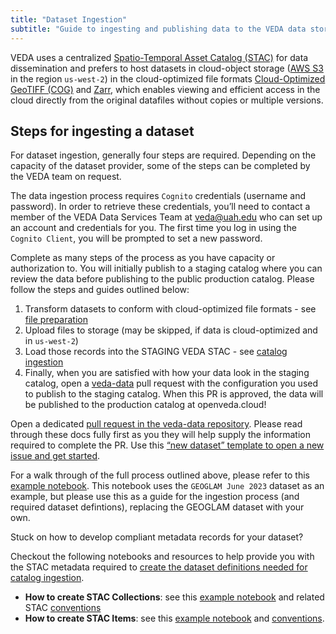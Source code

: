 ```yaml
---
title: "Dataset Ingestion"
subtitle: "Guide to ingesting and publishing data to the VEDA data store & STAC API"
---
```


VEDA uses a centralized [Spatio-Temporal Asset Catalog (STAC)](https://stacspec.org/) for data dissemination and prefers to host datasets in cloud-object storage ([AWS S3](https://aws.amazon.com/s3/) in the region `us-west-2`)
in the cloud-optimized file formats [Cloud-Optimized GeoTIFF (COG)](https://www.cogeo.org/) and [Zarr](https://zarr.dev/), which enables viewing and efficient access in the cloud directly
from the original datafiles without copies or multiple versions.


## Steps for ingesting a dataset

For dataset ingestion, generally four steps are required. Depending on the capacity of the dataset provider, some of the steps can be completed by the VEDA team on request.

The data ingestion process requires `Cognito` credentials (username and password). In order to retrieve these credentials, you'll need to contact a member of the VEDA Data Services Team at [veda@uah.edu](mailto:veda@uah.edu) who can set up an account and credentials for you. The first time you log in using the `Cognito Client`, you will be prompted to set a new password.

Complete as many steps of the process as you have capacity or authorization to. You will initially publish to a staging catalog where you can review the data before publishing to the public production catalog. Please follow the steps and guides outlined below: 

1. Transform datasets to conform with cloud-optimized file formats - see [file preparation](./file-preparation.qmd)
2. Upload files to storage (may be skipped, if data is cloud-optimized and in `us-west-2`)
3. Load those records into the STAGING VEDA STAC - see [catalog ingestion](./catalog-ingestion.qmd)
4. Finally, when you are satisfied with how your data look in the staging catalog, open a [veda-data](https://github.com/NASA-IMPACT/veda-data) pull request with the configuration you used to publish to the staging catalog. When this PR is approved, the data will be published to the production catalog at openveda.cloud!

::: {.callout-note title="If the above instructions do not cover the data you want to ingest and/or if you could use extra help getting started"}
Open a dedicated [pull request in the veda-data repository](https://github.com/NASA-IMPACT/veda-data). Please read through these docs fully first as you they will help supply the information required to complete the PR. Use this ["new dataset" template to open a new issue and get started](https://github.com/NASA-IMPACT/veda-data/issues/new?assignees=&labels=dataset&projects=&template=new-dataset.yaml&title=New+Dataset%3A+%3Cdataset+title%3E). 
:::

For a walk through of the full process outlined above, please refer to this [example notebook](https://github.com/NASA-IMPACT/veda-data/blob/main/transformation-scripts/example-template/example-geoglam-ingest.ipynb). This notebook uses the `GEOGLAM June 2023` dataset as an example, but please use this as a guide for the ingestion process (and required dataset defintions), replacing the GEOGLAM dataset with your own. 

Stuck on how to develop compliant metadata records for your dataset? 

Checkout the following notebooks and resources to help provide you with the STAC metadata required to [create the dataset definitions needed for catalog ingestion](https://nasa-impact.github.io/veda-docs/contributing/dataset-ingestion/catalog-ingestion.html).

- **How to create STAC Collections**: see this [example notebook](/notebooks/veda-operations/stac-collection-creation.html) and related STAC [conventions](./stac-collection-conventions.qmd) 
- **How to create STAC Items**:  see this [example notebook](/notebooks/veda-operations/stac-item-creation.html) and [conventions](./stac-item-conventions.qmd).